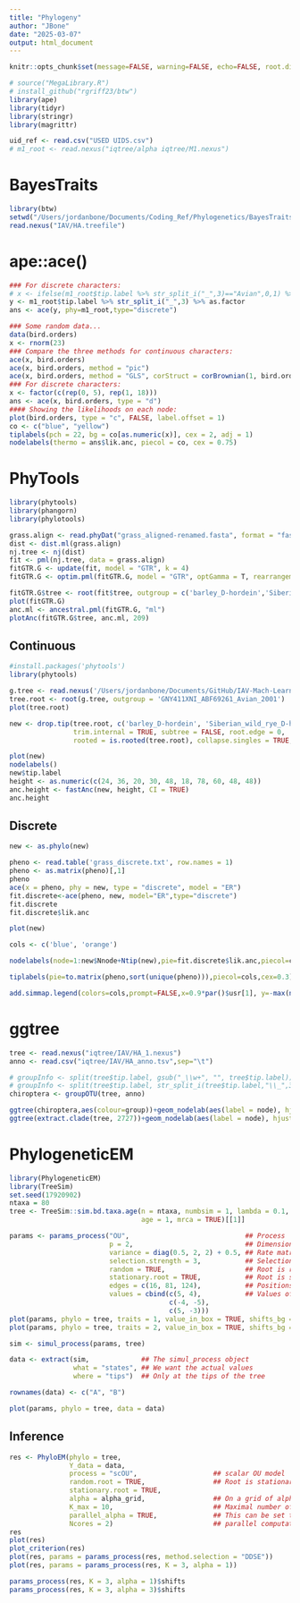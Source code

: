 ```yaml
---
title: "Phylogeny"
author: "JBone"
date: "2025-03-07"
output: html_document
---
```


```r
knitr::opts_chunk$set(message=FALSE, warning=FALSE, echo=FALSE, root.dir = "/Users/jordanbone/Documents/GitHub/IAV-Mach-Learning/")

# source("MegaLibrary.R")
# install_github("rgriff23/btw")
library(ape)
library(tidyr)
library(stringr)
library(magrittr)

uid_ref <- read.csv("USED UIDS.csv")
# m1_root <- read.nexus("iqtree/alpha iqtree/M1.nexus")
```

# BayesTraits
```r
library(btw)
setwd("/Users/jordanbone/Documents/Coding_Ref/Phylogenetics/BayesTraits")
read.nexus("IAV/HA.treefile")
```

# ape::ace()
```r
### For discrete characters:
# x <- ifelse(m1_root$tip.label %>% str_split_i("_",3)=="Avian",0,1) %>% as.factor
y <- m1_root$tip.label %>% str_split_i("_",3) %>% as.factor
ans <- ace(y, phy=m1_root,type="discrete")

### Some random data...
data(bird.orders)
x <- rnorm(23)
### Compare the three methods for continuous characters:
ace(x, bird.orders)
ace(x, bird.orders, method = "pic")
ace(x, bird.orders, method = "GLS", corStruct = corBrownian(1, bird.orders))
### For discrete characters:
x <- factor(c(rep(0, 5), rep(1, 18)))
ans <- ace(x, bird.orders, type = "d")
#### Showing the likelihoods on each node:
plot(bird.orders, type = "c", FALSE, label.offset = 1)
co <- c("blue", "yellow")
tiplabels(pch = 22, bg = co[as.numeric(x)], cex = 2, adj = 1)
nodelabels(thermo = ans$lik.anc, piecol = co, cex = 0.75)
```

# PhyTools

```r
library(phytools)
library(phangorn)
library(phylotools)

grass.align <- read.phyDat("grass_aligned-renamed.fasta", format = "fasta")
dist <- dist.ml(grass.align)
nj.tree <- nj(dist)
fit <- pml(nj.tree, data = grass.align)
fitGTR.G <- update(fit, model = "GTR", k = 4)
fitGTR.G <- optim.pml(fitGTR.G, model = "GTR", optGamma = T, rearrangement = "stochastic", control = pml.control(trace = 0))

fitGTR.G$tree <- root(fit$tree, outgroup = c('barley_D-hordein','Siberian wild rye_D-hordein'))
plot(fitGTR.G)
anc.ml <- ancestral.pml(fitGTR.G, "ml")
plotAnc(fitGTR.G$tree, anc.ml, 209)
```

## Continuous 
```r
#install.packages('phytools')
library(phytools)

g.tree <- read.nexus('/Users/jordanbone/Documents/GitHub/IAV-Mach-Learning/Phylogenies/iqtree/trees/NEXUS/M1_alignment.nexus')
tree.root <- root(g.tree, outgroup = 'GNY411XNI_ABF69261_Avian_2001')
plot(tree.root)

new <- drop.tip(tree.root, c('barley_D-hordein', 'Siberian_wild_rye_D-hordein', 'Asiatic_grass'),
                trim.internal = TRUE, subtree = FALSE, root.edge = 0, 
                rooted = is.rooted(tree.root), collapse.singles = TRUE, interactive = FALSE)

plot(new)
nodelabels()
new$tip.label
height <- as.numeric(c(24, 36, 20, 30, 48, 18, 78, 60, 48, 48))
anc.height <- fastAnc(new, height, CI = TRUE)
anc.height
```

## Discrete
```r
new <- as.phylo(new)

pheno <- read.table('grass_discrete.txt', row.names = 1)
pheno <- as.matrix(pheno)[,1]
pheno
ace(x = pheno, phy = new, type = "discrete", model = "ER")
fit.discrete<-ace(pheno, new, model="ER",type="discrete")
fit.discrete
fit.discrete$lik.anc

plot(new)

cols <- c('blue', 'orange')

nodelabels(node=1:new$Nnode+Ntip(new),pie=fit.discrete$lik.anc,piecol=cols,cex=0.7)

tiplabels(pie=to.matrix(pheno,sort(unique(pheno))),piecol=cols,cex=0.3)

add.simmap.legend(colors=cols,prompt=FALSE,x=0.9*par()$usr[1], y=-max(nodeHeights(new)),fsize=0.8)
```


# ggtree
```r
tree <- read.nexus("iqtree/IAV/HA_1.nexus")
anno <- read.csv("iqtree/IAV/HA_anno.tsv",sep="\t")

# groupInfo <- split(tree$tip.label, gsub("_\\w+", "", tree$tip.label))
# groupInfo <- split(tree$tip.label, str_split_i(tree$tip.label,"\\_",3))
chiroptera <- groupOTU(tree, anno)

ggtree(chiroptera,aes(colour=group))+geom_nodelab(aes(label = node), hjust = -0.5)
ggtree(extract.clade(tree, 2727))+geom_nodelab(aes(label = node), hjust = -0.5)
```

# PhylogeneticEM
```r
library(PhylogeneticEM)
library(TreeSim)
set.seed(17920902)
ntaxa = 80
tree <- TreeSim::sim.bd.taxa.age(n = ntaxa, numbsim = 1, lambda = 0.1, mu = 0,
                                 age = 1, mrca = TRUE)[[1]]

params <- params_process("OU",                             ## Process
                         p = 2,                            ## Dimension
                         variance = diag(0.5, 2, 2) + 0.5, ## Rate matrix
                         selection.strength = 3,           ## Selection Strength
                         random = TRUE,                    ## Root is random
                         stationary.root = TRUE,           ## Root is stationary
                         edges = c(16, 81, 124),           ## Positions of the shifts
                         values = cbind(c(5, 4),           ## Values of the shifts
                                        c(-4, -5),
                                        c(5, -3)))
plot(params, phylo = tree, traits = 1, value_in_box = TRUE, shifts_bg = "white")
plot(params, phylo = tree, traits = 2, value_in_box = TRUE, shifts_bg = "white")

sim <- simul_process(params, tree)

data <- extract(sim,             ## The simul_process object
                what = "states", ## We want the actual values
                where = "tips")  ## Only at the tips of the tree

rownames(data) <- c("A", "B")

plot(params, phylo = tree, data = data)
```

## Inference
```r
res <- PhyloEM(phylo = tree,
               Y_data = data,
               process = "scOU",                   ## scalar OU model
               random.root = TRUE,                 ## Root is stationary (true model)
               stationary.root = TRUE,
               alpha = alpha_grid,                 ## On a grid of alpha
               K_max = 10,                         ## Maximal number of shifts
               parallel_alpha = TRUE,              ## This can be set to TRUE for
               Ncores = 2)                         ## parallel computations
res
plot(res)
plot_criterion(res)
plot(res, params = params_process(res, method.selection = "DDSE"))
plot(res, params = params_process(res, K = 3, alpha = 1))

params_process(res, K = 3, alpha = 1)$shifts
params_process(res, K = 3, alpha = 3)$shifts

```
